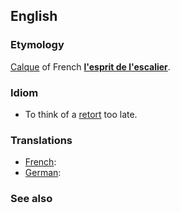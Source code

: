 ==English==
===Etymology===
[[Calque]] of French '''[[l'esprit de l'escalier]]'''.

===Idiom===
* To think of a [[retort]] too late.

===Translations===
{{trans-top|to think of a retort too late}}
* [[French]]: {{t|fr|l'esprit de l'escalier}}
* [[German]]: {{t|de|Treppenwitz}}
{{trans-bottom}}

===See also===
{{wikipedia|staircase wit}}